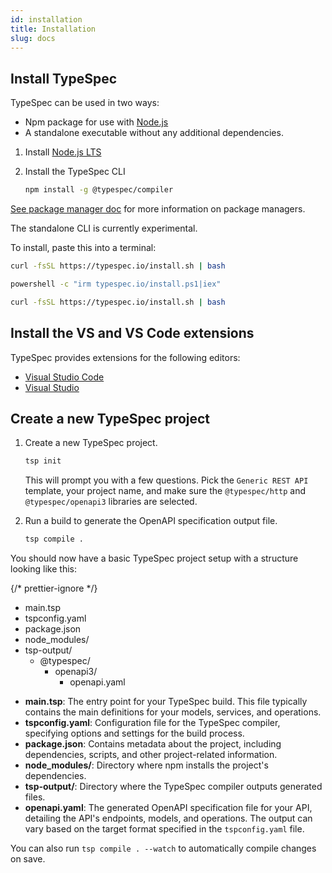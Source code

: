 ```yaml
---
id: installation
title: Installation
slug: docs
---
```



## Install TypeSpec

TypeSpec can be used in two ways:

- Npm package for use with [Node.js](https://nodejs.org/)
- A standalone executable without any additional dependencies. <Badge text="Experimental" variant="caution" />

<Tabs>
  <TabItem label="Node.JS">

<Steps>

1. Install [Node.js LTS](https://nodejs.org/en/download/)

2. Install the TypeSpec CLI

   ```bash
   npm install -g @typespec/compiler
   ```

</Steps>

[See package manager doc](../handbook/package-manager.md) for more information on package managers.

  </TabItem>
  <TabItem label="Standalone (Experimental)">

<Aside type="caution">The standalone CLI is currently experimental.</Aside>

To install, paste this into a terminal:

<Tabs>
  <TabItem label="macOS">
  
```bash
curl -fsSL https://typespec.io/install.sh | bash
```

  </TabItem>
  <TabItem label="Windows">

```bash
powershell -c "irm typespec.io/install.ps1|iex"
```

  </TabItem>
  <TabItem label="Linux">
  
```bash
curl -fsSL https://typespec.io/install.sh | bash
```

  </TabItem>
</Tabs>

  </TabItem>
</Tabs>

## Install the VS and VS Code extensions

TypeSpec provides extensions for the following editors:

- [Visual Studio Code](./editor/vscode.md)
- [Visual Studio](./editor/vs.md)

## Create a new TypeSpec project

<Steps>

1. Create a new TypeSpec project.

   ```bash
   tsp init
   ```

   This will prompt you with a few questions. Pick the `Generic REST API` template, your project name, and make sure the `@typespec/http` and `@typespec/openapi3` libraries are selected.

2. Run a build to generate the OpenAPI specification output file.

   ```bash
   tsp compile .
   ```

</Steps>
You should now have a basic TypeSpec project setup with a structure looking like this:

{/* prettier-ignore */}
<FileTree>
- main.tsp
- tspconfig.yaml
- package.json
- node_modules/
- tsp-output/
  - @typespec/
    - openapi3/
      - openapi.yaml
</FileTree>

- **main.tsp**: The entry point for your TypeSpec build. This file typically contains the main definitions for your models, services, and operations.
- **tspconfig.yaml**: Configuration file for the TypeSpec compiler, specifying options and settings for the build process.
- **package.json**: Contains metadata about the project, including dependencies, scripts, and other project-related information.
- **node_modules/**: Directory where npm installs the project's dependencies.
- **tsp-output/**: Directory where the TypeSpec compiler outputs generated files.
- **openapi.yaml**: The generated OpenAPI specification file for your API, detailing the API's endpoints, models, and operations. The output can vary based on the target format specified in the `tspconfig.yaml` file.

You can also run `tsp compile . --watch` to automatically compile changes on save.
